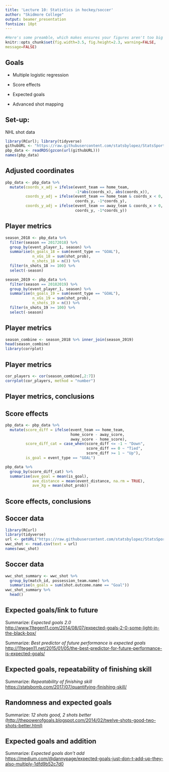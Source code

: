 ---
title: 'Lecture 10: Statistics in hockey/soccer'
author: "Skidmore College"
output: beamer_presentation
fontsize: 10pt
---

```{r knitr_options , include=FALSE}
#Here's some preamble, which makes ensures your figures aren't too big
knitr::opts_chunk$set(fig.width=3.5, fig.height=2.3, warning=FALSE,
message=FALSE)
```

## Goals

- Multiple logistic regression

- Score effects

- Expected goals

- Advanced shot mapping

## Set-up: 

\scriptsize

NHL shot data

```{r}
library(RCurl); library(tidyverse)
githubURL <- "https://raw.githubusercontent.com/statsbylopez/StatsSports/master/Data/pbp_data_hockey.rds"
pbp_data <- readRDS(gzcon(url(githubURL)))
names(pbp_data)
```

## Adjusted coordinates

\scriptsize

```{r}
pbp_data <- pbp_data %>% 
  mutate(coords_x_adj = ifelse(event_team == home_team, 
                               -1*abs(coords_x), abs(coords_x)), 
         coords_y_adj = ifelse(event_team == home_team & coords_x < 0, 
                               coords_y, -1*coords_y), 
         coords_y_adj = ifelse(event_team == away_team & coords_x > 0, 
                               coords_y, -1*coords_y))

```


## Player metrics

\footnotesize

```{r}
season_2018 <- pbp_data %>% 
  filter(season == 20172018) %>% 
  group_by(event_player_1, season) %>% 
  summarise(n_goals_18 = sum(event_type == "GOAL"), 
            n_xGs_18 = sum(shot_prob), 
            n_shots_18 = n()) %>% 
  filter(n_shots_18 >= 100) %>% 
  select(-season)

season_2019 <- pbp_data %>% 
  filter(season == 20182019) %>% 
  group_by(event_player_1, season) %>% 
  summarise(n_goals_19 = sum(event_type == "GOAL"), 
            n_xGs_19 = sum(shot_prob), 
            n_shots_19 = n()) %>% 
  filter(n_shots_19 >= 100) %>% 
  select(-season)
```

## Player metrics

\scriptsize

```{r}
season_combine <- season_2018 %>% inner_join(season_2019)
head(season_combine)
library(corrplot)
```

## Player metrics

```{r, fig.width = 3.5, fig.height = 3.2}
cor_players <- cor(season_combine[,2:7])
corrplot(cor_players, method = "number")
```

## Player metrics, conclusions



## Score effects

\footnotesize

```{r}
pbp_data <- pbp_data %>% 
  mutate(score_diff = ifelse(event_team == home_team, 
                             home_score - away_score, 
                             away_score - home_score), 
         score_diff_cat = case_when(score_diff <= -1 ~ "Down", 
                                    score_diff == 0 ~ "Tied", 
                                    score_diff >= 1 ~ "Up"), 
         is_goal = event_type == "GOAL")

pbp_data %>% 
  group_by(score_diff_cat) %>% 
  summarise(ave_goal = mean(is_goal), 
            ave_distance = mean(event_distance, na.rm = TRUE), 
            ave_Xg = mean(shot_prob))
```

## Score effects, conclusions

## Soccer data


\scriptsize

```{r}
library(RCurl)
library(tidyverse)
url <- getURL("https://raw.githubusercontent.com/statsbylopez/StatsSports/master/Data/sb_shot_data.csv")
wwc_shot <- read.csv(text = url)
names(wwc_shot)
```

## Soccer data


\scriptsize

```{r}
wwc_shot_summary <- wwc_shot %>% 
  group_by(match_id, possession_team.name) %>% 
  summarise(n_goals = sum(shot.outcome.name == "Goal"))
wwc_shot_summary %>% 
  head()
```



## Expected goals/link to future

Summarize: *Expected goals 2.0* [http://www.11tegen11.com/2014/08/07/expected-goals-2-0-some-light-in-the-black-box/](http://www.11tegen11.com/2014/08/07/expected-goals-2-0-some-light-in-the-black-box/)

Summarize: *Best predictor of future performance is expected goals* [http://11tegen11.net/2015/01/05/the-best-predictor-for-future-performance-is-expected-goals/](http://11tegen11.net/2015/01/05/the-best-predictor-for-future-performance-is-expected-goals/)



## Expected goals, repeatability of finishing skill

Summarize: *Repeatability of finishing skill* [https://statsbomb.com/2017/07/quantifying-finishing-skill/](https://statsbomb.com/2017/07/quantifying-finishing-skill/)



## Randomness and expected goals

Summarize: *12 shots good, 2 shots better* [(http://thepowerofgoals.blogspot.com/2014/02/twelve-shots-good-two-shots-better.html)](http://thepowerofgoals.blogspot.com/2014/02/twelve-shots-good-two-shots-better.html)


## Expected goals and addition

Summarize: *Expected goals don't add*
[https://medium.com/@dannypage/expected-goals-just-don-t-add-up-they-also-multiply-1dfd9b52c7d0](https://medium.com/@dannypage/expected-goals-just-don-t-add-up-they-also-multiply-1dfd9b52c7d0)
